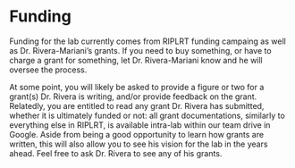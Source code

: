 # Funding

Funding for the lab currently comes from RIPLRT funding campaing as well as Dr. Rivera-Mariani’s grants. If you need to buy something, or have to charge a grant for something, let Dr. Rivera-Mariani know and he will oversee the process.
 
At some point, you will likely be asked to provide a figure or two for a grant(s) Dr. Rivera is writing, and/or provide feedback on the grant. Relatedly, you are entitled to read any grant Dr. Rivera has submitted, whether it is ultimately funded or not: all grant documentations, similarly to everything else in RIPLRT, is available intra-lab within our team drive in Google. Aside from being a good opportunity to learn how grants are written, this will also allow you to see his vision for the lab in the years ahead. Feel free to ask Dr. Rivera to see any of his grants.
